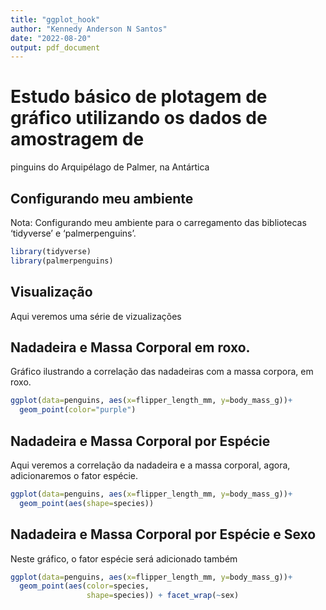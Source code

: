 ```yaml
---
title: "ggplot_hook"
author: "Kennedy Anderson N Santos"
date: "2022-08-20"
output: pdf_document
---
```



# Estudo básico de plotagem de gráfico utilizando os dados de amostragem de
pinguins do Arquipélago de Palmer, na Antártica



## Configurando meu ambiente
Nota: Configurando meu ambiente para o carregamento 
das bibliotecas 'tidyverse' e 'palmerpenguins'.

```r
library(tidyverse)
library(palmerpenguins)
```

## Visualização
Aqui veremos uma série de vizualizações

## Nadadeira e Massa Corporal em roxo. 
Gráfico ilustrando a correlação das nadadeiras com a massa corpora, em roxo. 

```r
ggplot(data=penguins, aes(x=flipper_length_mm, y=body_mass_g))+
  geom_point(color="purple")
```


## Nadadeira e Massa Corporal por Espécie
Aqui veremos a correlação da nadadeira e a massa corporal, agora,
adicionaremos o fator espécie. 

```r
ggplot(data=penguins, aes(x=flipper_length_mm, y=body_mass_g))+
  geom_point(aes(shape=species))
```

## Nadadeira e Massa Corporal por Espécie e Sexo
Neste gráfico, o fator espécie será adicionado também

```r
ggplot(data=penguins, aes(x=flipper_length_mm, y=body_mass_g))+
  geom_point(aes(color=species,
                 shape=species)) + facet_wrap(~sex)
```

